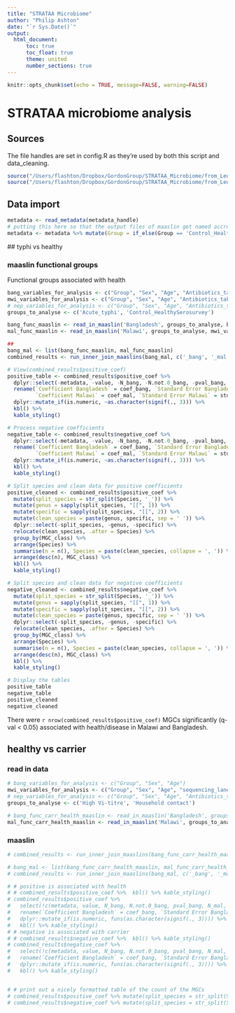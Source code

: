 ```yaml
---
title: "STRATAA Microbiome"
author: "Philip Ashton"
date: "`r Sys.Date()`"
output: 
  html_document:
      toc: true
      toc_float: true
      theme: united
      number_sections: true
---
```



```r
knitr::opts_chunk$set(echo = TRUE, message=FALSE, warning=FALSE)

```

# STRATAA microbiome analysis

## Sources

The file handles are set in config.R as they're used by both this script and data_cleaning.

```r
source("/Users/flashton/Dropbox/GordonGroup/STRATAA_Microbiome/from_Leo/Leonardos_analysis/bin/00.core_functions.R")
source("/Users/flashton/Dropbox/GordonGroup/STRATAA_Microbiome/from_Leo/Leonardos_analysis/bin/config.R")
```

## Data import

```r
metadata <- read_metadata(metadata_handle)
# putting this here so that the output files of maaslin get named accroding to the variable names in the metadata file.
metadata <- metadata %>% mutate(Group = if_else(Group == 'Control_HealthySerosurvey', 'Household contact', Group)) %>% mutate(Group = if_else(Group == 'Acute_Typhi', 'Acute typhoid', Group)) %>% mutate(Group = if_else(Group == 'Carrier', 'High Vi-titre', Group))
```

## typhi vs healthy

### maaslin functional groups 

Functional groups associated with health

```r

bang_variables_for_analysis <- c("Group", "Sex", "Age", "Antibiotics_taken_before_sampling_assumptions")
mwi_variables_for_analysis <- c("Group", "Sex", "Age", "Antibiotics_taken_before_sampling_assumptions", "sequencing_lane")
# nep_variables_for_analysis <- c("Group", "Sex", "Age", "Antibiotics_taken_before_sampling_assumptions")
groups_to_analyse <- c('Acute_typhi', 'Control_HealthySerosurvey')

bang_func_maaslin <- read_in_maaslin('Bangladesh', groups_to_analyse, bang_variables_for_analysis, 'bigmap')
mal_func_maaslin <- read_in_maaslin('Malawi', groups_to_analyse, mwi_variables_for_analysis, 'bigmap')
```

```r
##
bang_mal <- list(bang_func_maaslin, mal_func_maaslin)
combined_results <- run_inner_join_maaslins(bang_mal, c('_bang', '_mal'), mwi_variables_for_analysis, groups_to_analyse, 'bigmap', maaslin_functional_output_root_folder)

# View(combined_results$positive_coef)
positive_table <- combined_results$positive_coef %>%
  dplyr::select(-metadata, -value, -N_bang, -N.not.0_bang, -pval_bang, -N_mal, -N.not.0_mal, -pval_mal) %>% 
  rename(`Coefficient Bangladesh` = coef_bang, `Standard Error Bangladesh` = stderr_bang, `Q-value Bangladesh` = qval_bang, 
         `Coefficient Malawi` = coef_mal, `Standard Error Malawi` = stderr_mal, `Q-value Malawi` = qval_mal) %>% 
  dplyr::mutate_if(is.numeric, ~as.character(signif(., 3))) %>% 
  kbl() %>% 
  kable_styling()

# Process negative coefficients
negative_table <- combined_results$negative_coef %>%
  dplyr::select(-metadata, -value, -N_bang, -N.not.0_bang, -pval_bang, -N_mal, -N.not.0_mal, -pval_mal) %>% 
  rename(`Coefficient Bangladesh` = coef_bang, `Standard Error Bangladesh` = stderr_bang, `Q-value Bangladesh` = qval_bang, 
         `Coefficient Malawi` = coef_mal, `Standard Error Malawi` = stderr_mal, `Q-value Malawi` = qval_mal) %>% 
  dplyr::mutate_if(is.numeric, ~as.character(signif(., 3))) %>% 
  kbl() %>% 
  kable_styling()

# Split species and clean data for positive coefficients
positive_cleaned <- combined_results$positive_coef %>% 
  mutate(split_species = str_split(Species, '_')) %>% 
  mutate(genus = sapply(split_species, "[[", 1)) %>% 
  mutate(specific = sapply(split_species, "[[", 2)) %>% 
  mutate(clean_species = paste(genus, specific, sep = ' ')) %>% 
  dplyr::select(-split_species, -genus, -specific) %>% 
  relocate(clean_species, .after = Species) %>% 
  group_by(MGC_class) %>% 
  arrange(Species) %>% 
  summarise(n = n(), Species = paste(clean_species, collapse = ', ')) %>% 
  arrange(desc(n), MGC_class) %>%  
  kbl() %>% 
  kable_styling()

# Split species and clean data for negative coefficients
negative_cleaned <- combined_results$negative_coef %>% 
  mutate(split_species = str_split(Species, '_')) %>% 
  mutate(genus = sapply(split_species, "[[", 1)) %>% 
  mutate(specific = sapply(split_species, "[[", 2)) %>% 
  mutate(clean_species = paste(genus, specific, sep = ' ')) %>% 
  dplyr::select(-split_species, -genus, -specific) %>% 
  relocate(clean_species, .after = Species) %>% 
  group_by(MGC_class) %>% 
  arrange(Species) %>% 
  summarise(n = n(), Species = paste(clean_species, collapse = ', ')) %>% 
  arrange(desc(n), MGC_class) %>%  
  kbl() %>% 
  kable_styling()

# Display the tables
positive_table
negative_table
positive_cleaned
negative_cleaned

```

There were `r nrow(combined_results$positive_coef)` MGCs significantly (q-val < 0.05) associated with health/disease in Malawi and Bangladesh.

## healthy vs carrier



### read in data
```r
# bang_variables_for_analysis <- c("Group", "Sex", "Age")
mwi_variables_for_analysis <- c("Group", "Sex", "Age", "sequencing_lane")
# nep_variables_for_analysis <- c("Group", "Sex", "Age", "Antibiotics_taken_before_sampling_assumptions")
groups_to_analyse <- c('High Vi-titre', 'Household contact')

# bang_func_carr_health_maaslin <- read_in_maaslin('Bangladesh', groups_to_analyse, bang_variables_for_analysis, 'bigmap')
mal_func_carr_health_maaslin <- read_in_maaslin('Malawi', groups_to_analyse, mwi_variables_for_analysis, 'bigmap')
```

### maaslin
```r
# combined_results <- run_inner_join_maaslins(bang_func_carr_health_maaslin, mal_func_carr_health_maaslin, bang_variables_for_analysis, mwi_variables_for_analysis, groups_to_analyse, 'bigmap', maaslin_functional_output_root_folder)

# bang_mal <- list(bang_func_carr_health_maaslin, mal_func_carr_health_maaslin)
# combined_results <- run_inner_join_maaslins(bang_mal, c('_bang', '_mal'), mwi_variables_for_analysis, groups_to_analyse, 'bigmap', maaslin_functional_output_root_folder)

# # positive is associated with health
# # combined_results$positive_coef %>%  kbl() %>% kable_styling()
# combined_results$positive_coef %>% 
#   select(!c(metadata, value, N_bang, N.not.0_bang, pval_bang, N_mal, N.not.0_mal, pval_mal)) %>% 
#   rename(`Coefficient Bangladesh` = coef_bang, `Standard Error Bangladesh` = stderr_bang, `Q-value Bangladesh` = qval_bang, `Coefficient Malawi` = coef_mal, `Standard Error Malawi` = stderr_mal, `Q-value Malawi` = qval_mal) %>% 
#   dplyr::mutate_if(is.numeric, funs(as.character(signif(., 3)))) %>% 
#   kbl() %>% kable_styling()
# # negative is associated with carrier
# # combined_results$negative_coef %>%  kbl() %>% kable_styling()
# combined_results$negative_coef %>% 
#   select(!c(metadata, value, N_bang, N.not.0_bang, pval_bang, N_mal, N.not.0_mal, pval_mal)) %>% 
#   rename(`Coefficient Bangladesh` = coef_bang, `Standard Error Bangladesh` = stderr_bang, `Q-value Bangladesh` = qval_bang, `Coefficient Malawi` = coef_mal, `Standard Error Malawi` = stderr_mal, `Q-value Malawi` = qval_mal) %>% 
#   dplyr::mutate_if(is.numeric, funs(as.character(signif(., 3)))) %>% 
#   kbl() %>% kable_styling()


# # print out a nicely formatted table of the count of the MGCs
# combined_results$positive_coef %>% mutate(split_species = str_split(Species, '_')) %>% mutate(genus = sapply(split_species, "[[", 1)) %>% mutate(specific = sapply(split_species, "[[", 2)) %>% mutate(clean_species = paste(genus, specific, sep = ' ')) %>% select(-split_species, -genus, -specific) %>% relocate(clean_species, .after = Species) %>% group_by(MGC_class) %>% arrange(Species) %>% summarise(n = n(), Species = paste(clean_species, collapse = ', ')) %>% arrange(desc(n), MGC_class) %>%  kbl() %>% kable_styling()
# combined_results$negative_coef %>% mutate(split_species = str_split(Species, '_')) %>% mutate(genus = sapply(split_species, "[[", 1)) %>% mutate(specific = sapply(split_species, "[[", 2)) %>% mutate(clean_species = paste(genus, specific, sep = ' ')) %>% select(-split_species, -genus, -specific) %>% relocate(clean_species, .after = Species) %>% group_by(MGC_class) %>% arrange(Species) %>% summarise(n = n(), Species = paste(clean_species, collapse = ', ')) %>% arrange(desc(n), MGC_class) %>%  kbl() %>% kable_styling()
```